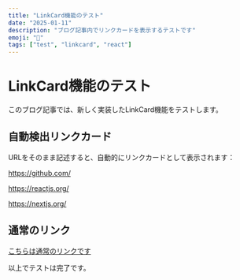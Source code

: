 ```yaml
---
title: "LinkCard機能のテスト"
date: "2025-01-11"
description: "ブログ記事内でリンクカードを表示するテストです"
emoji: "🔗"
tags: ["test", "linkcard", "react"]
---
```


# LinkCard機能のテスト

このブログ記事では、新しく実装したLinkCard機能をテストします。

## 自動検出リンクカード

URLをそのまま記述すると、自動的にリンクカードとして表示されます：

https://github.com/

https://reactjs.org/

https://nextjs.org/

## 通常のリンク

[こちらは通常のリンクです](https://example.com)

以上でテストは完了です。